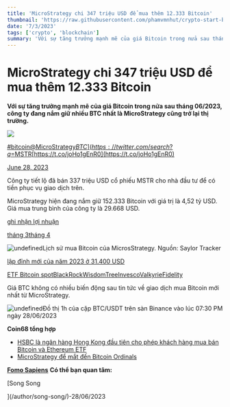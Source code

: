 ```yaml
---
title: 'MicroStrategy chi 347 triệu USD để mua thêm 12.333 Bitcoin'
thumbnail: 'https://raw.githubusercontent.com/phamvmnhut/crypto-start-blog-data/main/images/20230628122950_original_15.webp'
date: '7/3/2023'
tags: ['crypto', 'blockchain']
summary: 'Với sự tăng trưởng mạnh mẽ của giá Bitcoin trong nửa sau tháng 06/2023, công ty đang nắm giữ nhiều BTC nhất là MicroStrategy cũng trở lại thị trường.'
---
```




# MicroStrategy chi 347 triệu USD để mua thêm 12.333 Bitcoin

**Với sự tăng trưởng mạnh mẽ của giá Bitcoin trong nửa sau tháng 06/2023, công ty đang nắm giữ nhiều BTC nhất là MicroStrategy cũng trở lại thị trường.** 

![](https://raw.githubusercontent.com/phamvmnhut/crypto-start-blog-data/main/images/20230628123000-01ffe6fc-e64a-4034-850b-7e053fd674fe-187.jpg)



[#bitcoin](https://twitter.com/hashtag/bitcoin?src=hash&ref_src=twsrc%5Etfw)[@MicroStrategy](https://twitter.com/MicroStrategy?ref_src=twsrc%5Etfw)[$BTC](https://twitter.com/search?q=%24BTC&src=ctag&ref_src=twsrc%5Etfw)[$MSTR](https://twitter.com/search?q=%24MSTR&src=ctag&ref_src=twsrc%5Etfw)[https://t.co/joHo1gEnR0](https://t.co/joHo1gEnR0)

[June 28, 2023](https://twitter.com/saylor/status/1674025857063571456?ref_src=twsrc%5Etfw)

Công ty tiết lộ đã bán 337 triệu USD cổ phiếu MSTR cho nhà đầu tư để có tiền phục vụ giao dịch trên.

MicroStrategy hiện đang nắm giữ 152.333 Bitcoin với giá trị là 4,52 tỷ USD. Giá mua trung bình của công ty là 29.668 USD.

[ghi nhận lợi nhuận](https://coin68.com/bitcoin-pha-can-30000-usd-danh-muc-dau-tu-cua-microstrategy-ve-bo)

[tháng 3](https://coin68.com/microstrategy-mua-150-trieu-usd-bitcoin)[tháng 4](https://coin68.com/microstrategy-mua-293-trieu-usd-bitcoin-dang-nam-giu-tron-140000-btc)

![undefined](https://raw.githubusercontent.com/phamvmnhut/crypto-start-blog-data/main/images/20230629023020-bdafcdf2-559a-4751-8a0d-c61fd816fa03-149.jpg)Lịch sử mua Bitcoin của MicrosStrategy. Nguồn: Saylor Tracker

[lập đỉnh mới của năm 2023 ở 31.400 USD](https://coin68.com/bitcoin-vuon-len-muc-31400-usd-lap-dinh-moi-cua-nam-2023/)

[ETF Bitcoin spot](https://coin68.com/bitcoin-etf-la-gi-tai-sao-bitcoin-etf-lai-quan-trong-voi-thi-truong-den-nhu-vay/)[BlackRock](https://coin68.com/blackrock-nop-don-dang-ky-etf-bitcoin-len-sec/)[WisdomTree](https://coin68.com/wisdomtree-tiep-buoc-dang-ky-bitcoin-etf/)[Invesco](https://coin68.com/invesco-dang-ky-bitcoin-etf/)[Valkyrie](https://coin68.com/valkyrie-tai-dang-ky-bitcoin-etf/)[Fidelity](https://coin68.com/fidelity-chuan-bi-nop-don-lap-etf-bitcoin/)

Giá BTC không có nhiều biến động sau tin tức về giao dịch mua Bitcoin mới nhất từ MicroStrategy.

![undefined](https://raw.githubusercontent.com/phamvmnhut/crypto-start-blog-data/main/images/20230628123001-b4c2351f-f541-4cf1-bf03-5d4d5cc90c1d-165.jpg)Đồ thị 1h của cặp BTC/USDT trên sàn Binance vào lúc 07:30 PM ngày 28/06/2023

**Coin68 tổng hợp** 

 

 - [HSBC là ngân hàng Hong Kong đầu tiên cho phép khách hàng mua bán Bitcoin và Ethereum ETF](https://coin68.com/hsbc-hong-kong-khach-hang-mua-ban-bitcoin-ethereum-etf/) 
 - [MicroStrategy để mắt đến Bitcoin Ordinals](https://coin68.com/microstrategy-de-mat-den-bitcoin-ordinals/)


**[Fomo Sapiens](https://t.me/group_fomosapiens)** **Có thể bạn quan tâm:** 



[Song Song

](/author/song-song/)-28/06/2023

